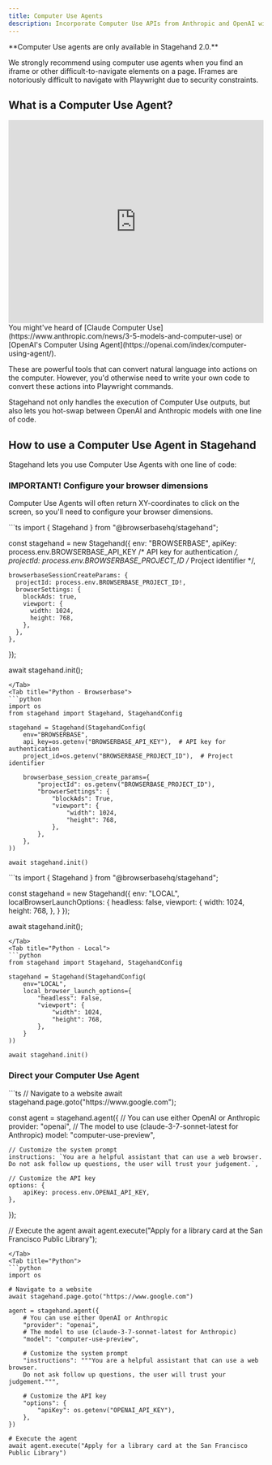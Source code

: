 ```yaml
---
title: Computer Use Agents
description: Incorporate Computer Use APIs from Anthropic and OpenAI with one line of code in Stagehand.
---
```


<Tip>
**Computer Use agents are only available in Stagehand 2.0.**

We strongly recommend using computer use agents when you find an iframe or other difficult-to-navigate elements on a page. IFrames are notoriously difficult to navigate with Playwright due to security constraints.
</Tip>

## What is a Computer Use Agent?

<iframe
  width="100%"
  height="400"
  src="https://www.youtube.com/embed/ODaHJzOyVCQ"
  title="YouTube video player"
  frameborder="0"
  allow="accelerometer; autoplay; clipboard-write; encrypted-media; gyroscope; picture-in-picture"
  allowfullscreen
></iframe>
You might've heard of [Claude Computer Use](https://www.anthropic.com/news/3-5-models-and-computer-use) or [OpenAI's Computer Using Agent](https://openai.com/index/computer-using-agent/).

These are powerful tools that can convert natural language into actions on the computer. However, you'd otherwise need to write your own code to convert these actions into Playwright commands.

Stagehand not only handles the execution of Computer Use outputs, but also lets you hot-swap between OpenAI and Anthropic models with one line of code.

## How to use a Computer Use Agent in Stagehand

Stagehand lets you use Computer Use Agents with one line of code:

### IMPORTANT! Configure your browser dimensions
Computer Use Agents will often return XY-coordinates to click on the screen, so you'll need to configure your browser dimensions.

<Tabs>
<Tab title="TypeScript - Browserbase">
```ts
import { Stagehand } from "@browserbasehq/stagehand";

const stagehand = new Stagehand({
	env: "BROWSERBASE",
  	apiKey: process.env.BROWSERBASE_API_KEY /* API key for authentication */,
    projectId: process.env.BROWSERBASE_PROJECT_ID /* Project identifier */,
  
    browserbaseSessionCreateParams: {
      projectId: process.env.BROWSERBASE_PROJECT_ID!,
      browserSettings: {
		blockAds: true,
        viewport: {
          width: 1024,
          height: 768,
        },
      },
  	},
});

await stagehand.init();
```
</Tab>
<Tab title="Python - Browserbase">
```python
import os
from stagehand import Stagehand, StagehandConfig

stagehand = Stagehand(StagehandConfig(
    env="BROWSERBASE",
    api_key=os.getenv("BROWSERBASE_API_KEY"),  # API key for authentication
    project_id=os.getenv("BROWSERBASE_PROJECT_ID"),  # Project identifier
    
    browserbase_session_create_params={
        "projectId": os.getenv("BROWSERBASE_PROJECT_ID"),
        "browserSettings": {
            "blockAds": True,
            "viewport": {
                "width": 1024,
                "height": 768,
            },
        },
    },
))

await stagehand.init()
```
</Tab>
<Tab title="TypeScript - Local">
```ts
import { Stagehand } from "@browserbasehq/stagehand";

const stagehand = new Stagehand({
  env: "LOCAL",
  localBrowserLaunchOptions: {
    headless: false,
    viewport: {
      width: 1024,
      height: 768,
    },
  }
});

await stagehand.init();
```
</Tab>
<Tab title="Python - Local">
```python
from stagehand import Stagehand, StagehandConfig

stagehand = Stagehand(StagehandConfig(
    env="LOCAL",
    local_browser_launch_options={
        "headless": False,
        "viewport": {
            "width": 1024,
            "height": 768,
        },
    }
))

await stagehand.init()
```
</Tab>
</Tabs>

### Direct your Computer Use Agent

<Tabs>
<Tab title="TypeScript">
```ts
// Navigate to a website
await stagehand.page.goto("https://www.google.com");

const agent = stagehand.agent({
	// You can use either OpenAI or Anthropic
	provider: "openai",
	// The model to use (claude-3-7-sonnet-latest for Anthropic)
	model: "computer-use-preview",

	// Customize the system prompt
	instructions: `You are a helpful assistant that can use a web browser.
	Do not ask follow up questions, the user will trust your judgement.`,

	// Customize the API key
	options: {
		apiKey: process.env.OPENAI_API_KEY,
	},
});

// Execute the agent
await agent.execute("Apply for a library card at the San Francisco Public Library");
```
</Tab>
<Tab title="Python">
```python
import os

# Navigate to a website
await stagehand.page.goto("https://www.google.com")

agent = stagehand.agent({
    # You can use either OpenAI or Anthropic
    "provider": "openai",
    # The model to use (claude-3-7-sonnet-latest for Anthropic)
    "model": "computer-use-preview",

    # Customize the system prompt
    "instructions": """You are a helpful assistant that can use a web browser.
    Do not ask follow up questions, the user will trust your judgement.""",

    # Customize the API key
    "options": {
        "apiKey": os.getenv("OPENAI_API_KEY"),
    },
})

# Execute the agent
await agent.execute("Apply for a library card at the San Francisco Public Library")
```
</Tab>
</Tabs>